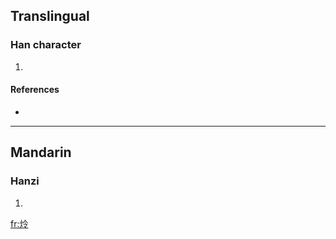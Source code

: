 ==Translingual==

===Han character===
{{Han char|rn=86|rad=火|as=05|sn=9|four=9882<sub>7</sub>|canj=火人戈戈 (FOII)}}

# {{defn|Han|sort=火05}}

====References====
* {{Han ref|kx=0668.170|dkj=18946|dj=1077.180|hdz=32196.060|uh=70A9|ud=28841|bh=CFB6|bd=53174}}

----

==Mandarin==

===Hanzi===
{{cmn-hanzi|pin=[[lìng]] ([[ling4]])|wg=ling<sup>4</sup>}}

# {{defn|Mandarin|sort=火05}}

[[fr:炩]]